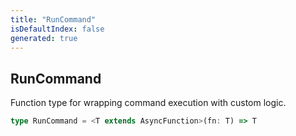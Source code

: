 ```yaml
---
title: "RunCommand"
isDefaultIndex: false
generated: true
---
```



<!-- This file was generated from the CommandKit source. Do not modify. Instead, re-run the "docgen" script -->


## RunCommand

<GenerationInfo sourceFile="packages/commandkit/src/app/handlers/AppCommandHandler.ts" sourceLine="31" packageName="commandkit" />

Function type for wrapping command execution with custom logic.

```ts title="Signature"
type RunCommand = <T extends AsyncFunction>(fn: T) => T
```
